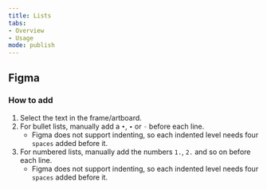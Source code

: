 ```yaml
---
title: Lists
tabs: 
- Overview
- Usage
mode: publish
---
```



## Figma

### How to add

1. Select the text in the frame/artboard. 
2. For bullet lists, manually add a `•`, `∙` or `◦` before each line. 
    * Figma does not support indenting, so each indented level needs four `spaces` added before it. 
3. For numbered lists, manually add the numbers `1.`, `2.` and so on before each line. 
    * Figma does not support indenting, so each indented level needs four `spaces` added before it. 
